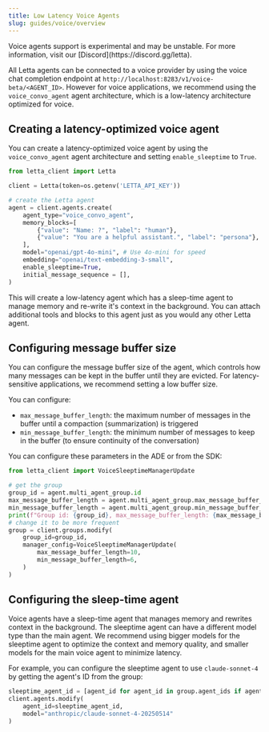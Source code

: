 ```yaml
---
title: Low Latency Voice Agents
slug: guides/voice/overview
---
```


<Warning>
Voice agents support is experimental and may be unstable. For more information, visit our [Discord](https://discord.gg/letta).
</Warning>

All Letta agents can be connected to a voice provider by using the voice chat completion endpoint at `http://localhost:8283/v1/voice-beta/<AGENT_ID>`. However for voice applications, we recommend using the `voice_convo_agent` agent architecture, which is a low-latency architecture optimized for voice.

## Creating a latency-optimized voice agent
You can create a latency-optimized voice agent by using the `voice_convo_agent` agent architecture and setting `enable_sleeptime` to `True`.
```python
from letta_client import Letta

client = Letta(token=os.getenv('LETTA_API_KEY'))

# create the Letta agent
agent = client.agents.create(
    agent_type="voice_convo_agent",
    memory_blocks=[
        {"value": "Name: ?", "label": "human"},
        {"value": "You are a helpful assistant.", "label": "persona"},
    ],
    model="openai/gpt-4o-mini", # Use 4o-mini for speed
    embedding="openai/text-embedding-3-small",
    enable_sleeptime=True,
    initial_message_sequence = [],
)
```
This will create a low-latency agent which has a sleep-time agent to manage memory and re-write it's context in the background. You can attach additional tools and blocks to this agent just as you would any other Letta agent.

## Configuring message buffer size
You can configure the message buffer size of the agent, which controls how many messages can be kept in the buffer until they are evicted. For latency-sensitive applications, we recommend setting a low buffer size.

You can configure:
* `max_message_buffer_length`: the maximum number of messages in the buffer until a compaction (summarization) is triggered
* `min_message_buffer_length`: the minimum number of messages to keep in the buffer (to ensure continuity of the conversation)

You can configure these parameters in the ADE or from the SDK:
```python
from letta_client import VoiceSleeptimeManagerUpdate

# get the group
group_id = agent.multi_agent_group.id
max_message_buffer_length = agent.multi_agent_group.max_message_buffer_length
min_message_buffer_length = agent.multi_agent_group.min_message_buffer_length
print(f"Group id: {group_id}, max_message_buffer_length: {max_message_buffer_length},  min_message_buffer_length: {min_message_buffer_length}")
# change it to be more frequent
group = client.groups.modify(
    group_id=group_id,
    manager_config=VoiceSleeptimeManagerUpdate(
        max_message_buffer_length=10,
        min_message_buffer_length=6,
    )
)
```
## Configuring the sleep-time agent
Voice agents have a sleep-time agent that manages memory and rewrites context in the background. The sleeptime agent can have a different model type than the main agent. We recommend using bigger models for the sleeptime agent to optimize the context and memory quality, and smaller models for the main voice agent to minimize latency.

For example, you can configure the sleeptime agent to use `claude-sonnet-4` by getting the agent's ID from the group:
```python
sleeptime_agent_id = [agent_id for agent_id in group.agent_ids if agent_id != agent.id][0]
client.agents.modify(
    agent_id=sleeptime_agent_id,
    model="anthropic/claude-sonnet-4-20250514"
)
```
